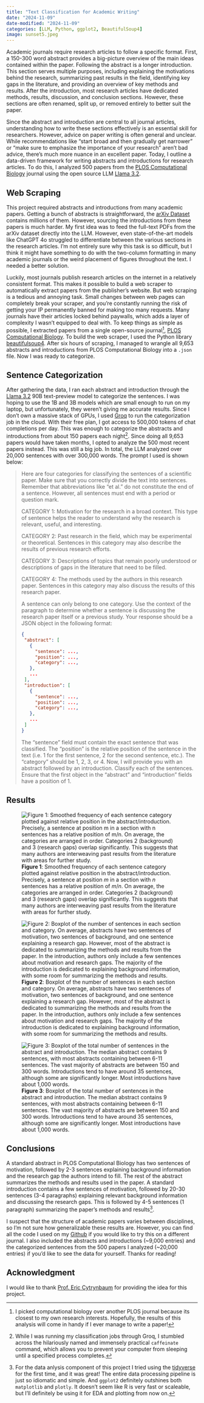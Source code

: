 ```yaml
---
title: "Text Classification for Academic Writing"
date: "2024-11-09"
date-modified: "2024-11-09"
categories: [LLM, Python, ggplot2, BeautifulSoup4]
image: sunset5.jpeg
---
```


Academic journals require research articles to follow a specific format.
First, a 150-300 word abstract provides a big-picture overview of the main ideas contained within the paper.
Following the abstract is a longer introduction.
This section serves multiple purposes, including explaining the motivations behind the research, summarizing past results in the field, identifying key gaps in the literature, and providing an overview of key methods and results.
After the introduction, most research articles have dedicated methods, results, discussion, and conclusion sections.
However, these sections are often renamed, split up, or removed entirely to better suit the paper.

Since the abstract and introduction are central to all journal articles, understanding how to write these sections effectively is an essential skill for researchers.
However, advice on paper writing is often general and unclear.
While recommendations like "start broad and then gradually get narrower" or "make sure to emphasize the importance of your research" aren't bad advice, there's much more nuance in an excellent paper.
Today, I outline a data-driven framework for writing abstracts and introductions for research articles.
To do this, I analyzed 500 papers from the [PLOS Computational Biology](https://journals.plos.org/ploscompbiol/) journal using the open source LLM [Llama 3.2](https://www.llama.com/). 

## Web Scraping

This project required abstracts and introductions from many academic papers. Getting a bunch of abstracts is straightforward, the [arXiv Dataset](https://www.kaggle.com/datasets/Cornell-University/arxiv) contains millions of them. 
However, sourcing the introductions from these papers is much harder.
My first idea was to feed the full-text PDFs from the arXiv dataset directly into the LLM.
However, even state-of-the-art models like ChatGPT 4o struggled to differentiate between the various sections in the research articles.
I'm not entirely sure why this task is so difficult, but I think it might have something to do with the two-column formatting in many academic journals or the weird placement of figures throughout the text.
I needed a better solution.

Luckily, most journals publish research articles on the internet in a relatively consistent format.
This makes it possible to build a web scraper to automatically extract papers from the publisher's website.
But web scraping is a tedious and annoying task.
Small changes between web pages can completely break your scraper, and you're constantly running the risk of getting your IP permanently banned for making too many requests.
Many journals have their articles locked behind paywalls, which adds a layer of complexity I wasn't equipped to deal with.
To keep things as simple as possible, I extracted papers from a single open-source journal[^1], [PLOS Computational Biology](https://journals.plos.org/ploscompbiol/).
To build the web scraper, I used the Python library [beautifulsoup4](https://pypi.org/project/beautifulsoup4/).
After six hours of scraping, I managed to wrangle all 9,653 abstracts and introductions from PLOS Computational Biology into a `.json` file.
Now I was ready to categorize.

[^1]: I picked computational biology over another PLOS journal because its closest to my own research interests. Hopefully, the results of this analysis will come in handy if I ever manage to write a paper!

## Sentence Categorization

After gathering the data, I ran each abstract and introduction through the [Llama 3.2](https://www.llama.com/) 90B text-preview model to categorize the sentences.
I was hoping to use the 1B and 3B models which are small enough to run on my laptop, but unfortunately, they weren't giving me accurate results.
Since I don't own a massive stack of GPUs, I used [Groq](https://groq.com/) to run the categorization job in the cloud.
With their free plan, I got access to 500,000 tokens of chat completions per day.
This was enough to categorize the abstracts and introductions from about 150 papers each night[^2].
Since doing all 9,653 papers would have taken months, I opted to analyze the 500 most recent papers instead.
This was still a big job.
In total, the LLM analyzed over 20,000 sentences with over 300,000 words.
The prompt I used is shown below: 

>Here are four categories for classifying the sentences of a scientific paper.
>Make sure that you correctly divide the text into sentences.
>Remember that abbreviations like "et al." do not constitute the end of a sentence.
>However, all sentences must end with a period or question mark.
>
>
>CATEGORY 1: Motivation for the research in a broad context. 
>This type of sentence helps the reader to understand why the research is relevant, useful, and interesting.
>
>CATEGORY 2: Past research in the field, which may be experimental or theoretical. 
>Sentences in this category may also describe the results of previous research efforts.
>
>CATEGORY 3: Descriptions of topics that remain poorly understood or descriptions of gaps in the literature that need to be filled.
>
>CATEGORY 4: The methods used by the authors in this research paper.
>Sentences in this category may also discuss the results of this research paper.
>
>A sentence can only belong to one category.
>Use the context of the paragraph to determine whether a sentence is discussing the research paper itself or a previous study.
>Your response should be a JSON object in the following format:
>
>```json
>{
>  "abstract": [
>    {
>      "sentence": ...,
>      "position": ...,
>      "category": ...,
>    },
>    ...
>  ],
>  "introduction": [
>    {
>      "sentence": ...,
>      "position": ...,
>      "category": ...,
>    },
>    ...
>  ]
>}
>```
>
>
>The "sentence" field must contain the exact sentence that was classified. The "position" is the relative position of the sentence in the text (i.e. 1 for the first sentence, 2 for the second sentence, etc.). The "category" should be 1, 2, 3, or 4. Now, I will provide you with an abstract followed by an introduction. Classify each of the sentences. Ensure that the first object in the "abstract" and "introduction" fields have a position of 1.

[^2]: While I was running my classification jobs through Groq, I stumbled across the hilariously named and immensely practical `caffeinate` command, which allows you to prevent your computer from sleeping until a specified process completes.

## Results

![**Figure 1**: Smoothed frequency of each sentence category plotted against relative position in the abstract/introduction. Precisely, a sentence at position $m$ in a section with $n$ sentences has a relative position of $m/n$. On average, the categories are arranged in order. Categories 2 (background) and 3 (research gaps) overlap significantly. This suggests that many authors are interweaving past results from the literature with areas for further study.](category-kde.png)

![**Figure 2**: Boxplot of the number of sentences in each section and category. On average, abstracts have two sentences of motivation, two sentences of background, and one sentence explaining a research gap. However, most of the abstract is dedicated to summarizing the methods and results from the paper. In the introduction, authors only include a few sentences about motivation and research gaps. The majority of the introduction is dedicated to explaining background information, with some room for summarizing the methods and results. ](category-count.png)


![**Figure 3**: Boxplot of the total number of sentences in the abstract and introduction. The median abstract contains 9 sentences, with most abstracts containing between 6-11 sentences. The vast majority of abstracts are between 150 and 300 words. Introductions tend to have around 35 sentences, although some are significantly longer. Most introductions have about 1,000 words.](section-count.png)

[^3]: For the data anlysis component of this project I tried using the [tidyverse](https://www.tidyverse.org/) for the first time, and it was great! The entire data processing pipeline is just so idiomatic and simple. And `ggplot2` definitely outshines both `matplotlib` and `plotly`. It doesn't seem like R is very fast or scaleable, but I'll definitely be using it for EDA and plotting from now on.

## Conclusions

A standard abstract in PLOS Computational Biology has two sentences of motivation, followed by 2-3 sentences explaining background information and the research gap the authors intend to fill.
The rest of the abstract summarizes the methods and results used in the paper.
A standard introduction contains a few sentences of motivation, followed by 20-30 sentences (3-4 paragraphs) explaining relevant background information and discussing the research gaps.
This is followed by 4-5 sentences (1 paragraph) summarizing the paper's methods and results[^3].

I suspect that the structure of academic papers varies between disciplines, so I'm not sure how generalizable these results are.
However, you can find all the code I used on my [Github](https://github.com/rileywheadon/paper-analysis) if you would like to try this on a different journal.
I also included the abstracts and introductions (~9,000 entries) and the categorized sentences from the 500 papers I analyzed (~20,000 entries) if you'd like to see the data for yourself.
Thanks for reading!

## Acknowledgment

I would like to thank [Prof. Eric Cytrynbaum](https://personal.math.ubc.ca/~cytryn/index.shtml) for providing the idea for this project. 
